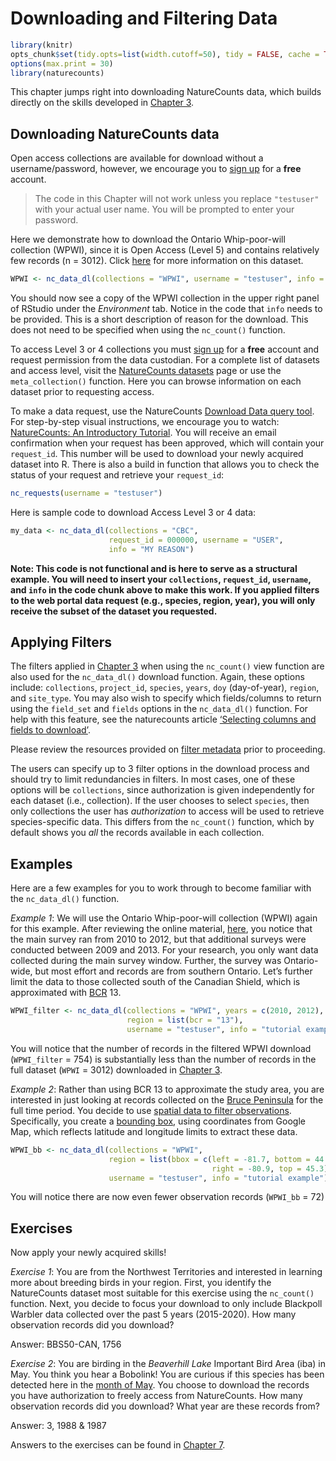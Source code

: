 # Downloading and Filtering Data {#Download4}

```r
library(knitr)
opts_chunk$set(tidy.opts=list(width.cutoff=50), tidy = FALSE, cache = TRUE)
options(max.print = 30)
library(naturecounts)
```

This chapter jumps right into downloading NatureCounts data, which builds directly on the skills developed in [Chapter 3](#Data3). 

## Downloading NatureCounts data {#Download4.1}

Open access collections are available for download without a username/password, however, we encourage you to [sign up](https://www.birdscanada.org/birdmon/default/register.jsp) for a **free** account.

> The code in this Chapter will not work unless you replace `"testuser"` with your actual user name. You will be prompted to enter your password. 

Here we demonstrate how to download the Ontario Whip-poor-will collection (WPWI), since it is Open Access (Level 5) and contains relatively few records (n = 3012).  Click [here](https://www.birdscanada.org/birdmon/default/datasets.jsp?code=WPWI) for more information on this dataset.    

```r
WPWI <- nc_data_dl(collections = "WPWI", username = "testuser", info = "tutorial example")
```

You should now see a copy of the WPWI collection in the upper right panel of RStudio under the *Environment* tab. Notice in the code that `info` needs to be provided. This is a short description of reason for the download. This does not need to be specified when using the `nc_count()` function.

To access Level 3 or 4 collections you must [sign up](https://www.birdscanada.org/birdmon/default/register.jsp) for a **free** account and request permission from the data custodian. For a complete list of datasets and access level, visit the [NatureCounts datasets](https://www.birdscanada.org/birdmon/default/datasets.jsp) page or use the `meta_collection()` function. Here you can browse information on each dataset prior to requesting access. 

To make a data request, use the NatureCounts [Download Data query tool](https://www.birdscanada.org/birdmon/default/searchquery.jsp).  For step-by-step visual instructions, we encourage you to watch: [NatureCounts: An Introductory Tutorial](link to be provided). You will receive an email confirmation when your request has been approved, which will contain your `request_id`. This number will be used to download your newly acquired dataset into R. There is also a build in function that allows you to check the status of your request and retrieve your `request_id`: 

```r
nc_requests(username = "testuser")
```

Here is sample code to download Access Level 3 or 4 data: 
```r

my_data <- nc_data_dl(collections = "CBC",
                      request_id = 000000, username = "USER",
                      info = "MY REASON")
```
**Note: This code is not functional and is here to serve as a structural example. You will need to insert your `collections`, `request_id`, `username`, and `info` in the code chunk above to make this work. If you applied filters to the web portal data request (e.g., species, region, year), you will only receive the subset of the dataset you requested.** 

## Applying Filters {#Download4.2}

The filters applied in [Chapter 3](#Data3) when using the `nc_count()` view function are also used for the `nc_data_dl()` download function. Again, these options include: `collections`, `project_id`, `species`, `years`, `doy` (day-of-year), `region`, and `site_type`. You may also wish to specify which fields/columns to return using the `field_set` and `fields` options in the `nc_data_dl()` function. For help with this feature, see the naturecounts article ['Selecting columns and fields to download'](https://birdstudiescanada.github.io/naturecounts/articles/selecting-fields.html).   

Please review the resources provided on [filter metadata](#Data3.5) prior to proceeding. 

The users can specify up to 3 filter options in the download process and should try to limit redundancies in filters. In most cases, one of these options will be `collections`, since authorization is given independently for each dataset (i.e., collection). If the user chooses to select `species`, then only collections the user has *authorization* to access will be used to retrieve species-specific data. This differs from the `nc_count()` function, which by default shows you *all* the records available in each collection. 

## Examples {#Download4.3}

Here are a few examples for you to work through to become familiar with the `nc_data_dl()` function.

*Example 1*: We will use the Ontario Whip-poor-will collection (WPWI) again for this example. After reviewing the online material, [here](https://www.birdscanada.org/birdmon/default/datasets.jsp?code=WPWI), you notice that the main survey ran from 2010 to 2012, but that additional surveys were conducted between 2009 and 2013. For your research, you only want data collected during the main survey window. Further, the survey was Ontario-wide, but most effort and records are from southern Ontario. Let's further limit the data to those collected south of the Canadian Shield, which is approximated with [BCR](http://nabci-us.org/assets/images/bcr_map2.jpg) 13. 

 
```r
WPWI_filter <- nc_data_dl(collections = "WPWI", years = c(2010, 2012), 
                          region = list(bcr = "13"), 
                          username = "testuser", info = "tutorial example")
```
You will notice that the number of records in the filtered WPWI download (`WPWI_filter` = 754) is substantially less than the number of records in the full dataset (`WPWI` = 3012) downloaded in [Chapter 3](#Data3).

*Example 2*: Rather than using BCR 13 to approximate the study area, you are interested in just looking at records collected on the [Bruce Peninsula](https://en.wikipedia.org/wiki/Bruce_Peninsula) for the full time period. You decide to use [spatial data to filter observations](https://birdstudiescanada.github.io/naturecounts/articles/region-spatial.html). Specifically, you create a [bounding box](https://birdstudiescanada.github.io/naturecounts/articles/region-codes.html), using coordinates from Google Map, which reflects latitude and longitude limits to extract these data. 

```r
WPWI_bb <- nc_data_dl(collections = "WPWI", 
                      region = list(bbox = c(left = -81.7, bottom = 44.5, 
                                             right = -80.9, top = 45.3)), 
                      username = "testuser", info = "tutorial example")

```
You will notice there are now even fewer observation records (`WPWI_bb` = 72)

## Exercises {#Download4.4}

Now apply your newly acquired skills!

*Exercise 1*:  You are from the Northwest Territories and interested in learning more about breeding birds in your region. First, you identify the NatureCounts dataset most suitable for this exercise using the `nc_count()` function. Next, you decide to focus your download to only include Blackpoll Warbler data collected over the past 5 years (2015-2020). How many observation records did you download? 

Answer: BBS50-CAN, 1756

*Exercise 2*: You are birding in the 	*Beaverhill Lake* Important Bird Area (iba) in May. You think you hear a Bobolink! You are curious if this species has been detected here in the [month of May](https://www.esrl.noaa.gov/gmd/grad/neubrew/Calendar.jsp). You choose to download the records you have authorization to freely access from NatureCounts. How many observation records did you download? What year are these records from?    

Answer: 3, 1988 & 1987

Answers to the exercises can be found in [Chapter 7](#Ans7.2).

